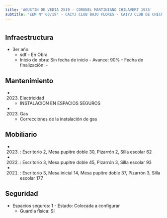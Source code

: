 ```yaml
---
title: 'AGUSTIN DE VEDIA 2519 - CORONEL MARTINIANO CHILAVERT 1935'
subtitle: 'EEM N° 03/19° - CAIYJ CLUB BAJO FLORES - CAIYJ CLUB DE CHICOS BAJO FLORES - PI CUYEN - ESCUELA INF. N° 06/19°'
---
```


#
## Infraestructura

* 3er año 
    + sdf - En Obra 
    + Inicio de obra: Sin fecha de inicio - Avance: 90% - Fecha de finalización: - 






## Mantenimiento

*  (2023) Electricidad 
    + INSTALACION EN ESPACIOS SEGUROS

*  (2023) Gas 
    + Correcciones de la instalación de gas





## Mobiliario

*  (2023) : Escritorio 2, Mesa pupitre doble 30, Pizarrón 2, Silla escolar 62 

*  (2022) : Escritorio 3, Mesa pupitre doble 45, Pizarrón 3, Silla escolar 93 

*  (2021) : Escritorio 3, Mesa inicial 14, Mesa pupitre doble 37, Pizarrón 3, Silla escolar 177 





## Seguridad

*  Espacios seguros: 1 - Estado: Colocada a configurar 
    + Guardia física: SI



